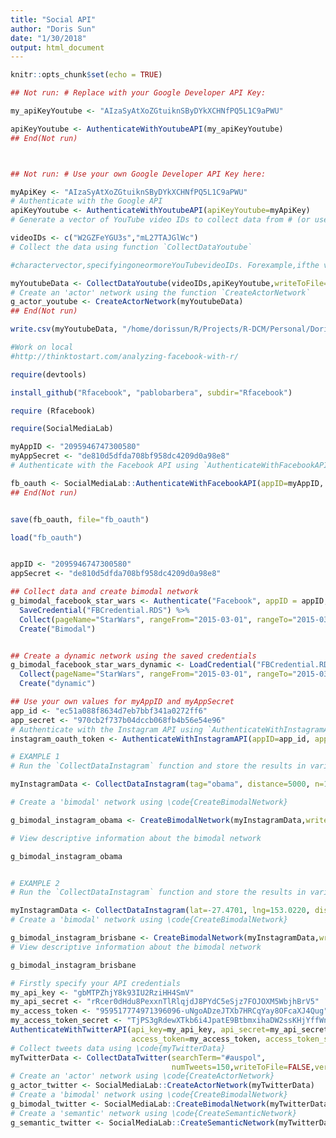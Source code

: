 ```yaml
---
title: "Social API"
author: "Doris Sun"
date: "1/30/2018"
output: html_document
---
```


```r
knitr::opts_chunk$set(echo = TRUE)
```



```r
## Not run: # Replace with your Google Developer API Key: 

my_apiKeyYoutube <- "AIzaSyAtXoZGtuiknSByDYkXCHNfPQ5L1C9aPWU"

apiKeyYoutube <- AuthenticateWithYoutubeAPI(my_apiKeyYoutube)
## End(Not run)



## Not run: # Use your own Google Developer API Key here: 

myApiKey <- "AIzaSyAtXoZGtuiknSByDYkXCHNfPQ5L1C9aPWU"
# Authenticate with the Google API 
apiKeyYoutube <- AuthenticateWithYoutubeAPI(apiKeyYoutube=myApiKey)
# Generate a vector of YouTube video IDs to collect data from # (or use the function `GetYoutubeVideoIDs` to automatically # generate from a plain text file of video URLs) 

videoIDs <- c("W2GZFeYGU3s","mL27TAJGlWc")
# Collect the data using function `CollectDataYoutube` 

#charactervector,specifyingoneormoreYouTubevideoIDs. Forexample,ifthe video URL is ’https://www.youtube.com/watch?v=W2GZFeYGU3s’, then use videoIDs='W2GZFeYGU3s'. Formultiplevideos,thefunctionGetYoutubeVideoIDs can be used to create a vector object suitable as input for videoIDs.

myYoutubeData <- CollectDataYoutube(videoIDs,apiKeyYoutube,writeToFile=FALSE)
# Create an 'actor' network using the function `CreateActorNetwork` 
g_actor_youtube <- CreateActorNetwork(myYoutubeData)
## End(Not run)

write.csv(myYoutubeData, "/home/dorissun/R/Projects/R-DCM/Personal/Doris/Social API/Outputs/myYoutubeData.csv",  row.names=F)

```


```r

#Work on local
#http://thinktostart.com/analyzing-facebook-with-r/

require(devtools)

install_github("Rfacebook", "pablobarbera", subdir="Rfacebook")

require (Rfacebook)

require(SocialMediaLab)

myAppID <- "2095946747300580" 
myAppSecret <- "de810d5dfda708bf958dc4209d0a98e8"
# Authenticate with the Facebook API using `AuthenticateWithFacebookAPI` 

fb_oauth <- SocialMediaLab::AuthenticateWithFacebookAPI(appID=myAppID, appSecret=myAppSecret, extended_permissions=FALSE, useCachedToken=TRUE)
## End(Not run)


save(fb_oauth, file="fb_oauth")

load("fb_oauth")


appID <- "2095946747300580" 
appSecret <- "de810d5dfda708bf958dc4209d0a98e8"

## Collect data and create bimodal network
g_bimodal_facebook_star_wars <- Authenticate("Facebook", appID = appID, appSecret = appSecret) %>% 
  SaveCredential("FBCredential.RDS") %>% 
  Collect(pageName="StarWars", rangeFrom="2015-03-01", rangeTo="2015-03-02", writeToFile=FALSE) %>% 
  Create("Bimodal")


## Create a dynamic network using the saved credentials
g_bimodal_facebook_star_wars_dynamic <- LoadCredential("FBCredential.RDS") %>% 
  Collect(pageName="StarWars", rangeFrom="2015-03-01", rangeTo="2015-03-02", writeToFile=FALSE) %>% 
  Create("dynamic")

```

```r

## Use your own values for myAppID and myAppSecret
app_id <- "ec51a088f8634d7eb7bbf341a0272ff6"
app_secret <- "970cb2f737b04dccb068fb4b56e54e96"
# Authenticate with the Instagram API using `AuthenticateWithInstagramAPI`
instagram_oauth_token <- AuthenticateWithInstagramAPI(appID=app_id, appSecret=app_secret, useCachedToken=FALSE)

# EXAMPLE 1
# Run the `CollectDataInstagram` function and store the results in variable `myInstagramData` # (searching by hashtag) 

myInstagramData <- CollectDataInstagram(tag="obama", distance=5000, n=100, folder=NULL, verbose=TRUE, waitForRateLimit=TRUE)

# Create a 'bimodal' network using \code{CreateBimodalNetwork}

g_bimodal_instagram_obama <- CreateBimodalNetwork(myInstagramData,writeToFile=F)

# View descriptive information about the bimodal network 

g_bimodal_instagram_obama


# EXAMPLE 2
# Run the `CollectDataInstagram` function and store the results in variable `myInstagramData` # (searching by coordinates in Brisbane (Australia) with a radius of 5km) 

myInstagramData <- CollectDataInstagram(lat=-27.4701, lng=153.0220, distance=5000, n=100, folder=NULL, verbose=TRUE, waitForRateLimit=TRUE)
# Create a 'bimodal' network using \code{CreateBimodalNetwork} 

g_bimodal_instagram_brisbane <- CreateBimodalNetwork(myInstagramData,writeToFile=F)
# View descriptive information about the bimodal network 

g_bimodal_instagram_brisbane


```


```r


# Firstly specify your API credentials
my_api_key <- "gbMTPZhjY8k93IU2RziHH4SmV"
my_api_secret <- "rRcer0dHdu8PexxnTlRlqjdJ8PYdC5eSjz7FOJOXM5WbjhBrV5"
my_access_token <- "959517774971396096-uNgoADzeJTXb7HRCqYay8OFcaXJ4Qug"
my_access_token_secret <- "TjPS3gRdewXTkb6i4JpatE9BtbmxihaDW2ssKHjYffWnP"
AuthenticateWithTwitterAPI(api_key=my_api_key, api_secret=my_api_secret,
                           access_token=my_access_token, access_token_secret=my_access_token_secret)
# Collect tweets data using \code{myTwitterData}
myTwitterData <- CollectDataTwitter(searchTerm="#auspol",
                                    numTweets=150,writeToFile=FALSE,verbose=FALSE)
# Create an 'actor' network using \code{CreateActorNetwork}
g_actor_twitter <- SocialMediaLab::CreateActorNetwork(myTwitterData)
# Create a 'bimodal' network using \code{CreateBimodalNetwork}
g_bimodal_twitter <- SocialMediaLab::CreateBimodalNetwork(myTwitterData)
# Create a 'semantic' network using \code{CreateSemanticNetwork}
g_semantic_twitter <- SocialMediaLab::CreateSemanticNetwork(myTwitterData)


```


